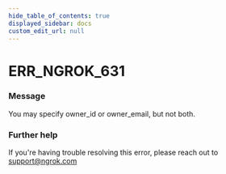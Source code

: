 ```yaml
---
hide_table_of_contents: true
displayed_sidebar: docs
custom_edit_url: null
---
```



# ERR_NGROK_631

### Message

You may specify owner_id or owner_email, but not both.

### Further help

If you're having trouble resolving this error, please reach out to [support@ngrok.com](mailto:support@ngrok.com?subject=Help%20with%20ERR_NGROK_631)

<ErrorDetails error="err_ngrok_631" />
